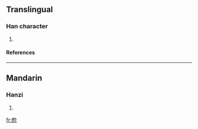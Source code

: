 ==Translingual==
===Han character===
{{Han char|rn=61|rad=心|as=10|sn=14|four=|canj=木尸心 (DSP), X木尸心 (XDSP)}}
# {{defn|Han|sort=心10}}
====References====
{{Han ref|kx=0396.390|dkj=11016|dj=0735.290|hdz=42333.110|uh=6138|ud=24888}}

----
==Mandarin==
===Hanzi===
{{cmn-hanzi|pin=[[zhěng]] (zheng3)|wg=cheng<sup>3</sup>}}
# {{defn|Mandarin}}

[[fr:愸]]